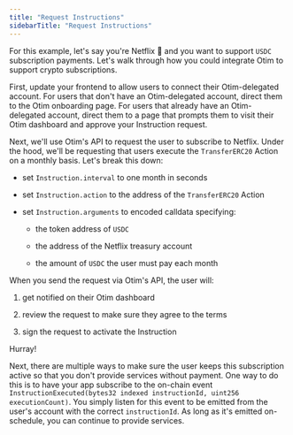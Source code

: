 ```yaml
---
title: "Request Instructions"
sidebarTitle: "Request Instructions"
---
```


For this example, let's say you're Netflix 🎥 and you want to support `USDC` subscription payments. Let's walk through how you could integrate Otim to support crypto subscriptions.

First, update your frontend to allow users to connect their Otim-delegated account. For users that don't have an Otim-delegated account, direct them to the Otim onboarding page. For users that already have an Otim-delegated account, direct them to a page that prompts them to visit their Otim dashboard and approve your Instruction request.

Next, we'll use Otim's API to request the user to subscribe to Netflix. Under the hood, we'll be requesting that users execute the `TransferERC20` Action on a monthly basis. Let's break this down:

* set `Instruction.interval` to one month in seconds

* set `Instruction.action` to the address of the `TransferERC20` Action

* set `Instruction.arguments` to encoded calldata specifying:

  * the token address of `USDC`

  * the address of the Netflix treasury account

  * the amount of `USDC` the user must pay each month

When you send the request via Otim's API, the user will:

1. get notified on their Otim dashboard

2. review the request to make sure they agree to the terms

3. sign the request to activate the Instruction

Hurray!

Next, there are multiple ways to make sure the user keeps this subscription active so that you don't provide services without payment. One way to do this is to have your app subscribe to the on-chain event `InstructionExecuted(bytes32 indexed instructionId, uint256 executionCount)`. You simply listen for this event to be emitted from the user's account with the correct `instructionId`. As long as it's emitted on-schedule, you can continue to provide services.
